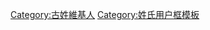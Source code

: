 {{Userbox
  |id=古
  |id-c=#ffff00
  |info=這個用戶姓'''[[古姓|古]]'''。
  |info-c=#fff0ff
  |info-s=10
  |border-c=black
}}
<includeonly>[[Category:古姓維基人]]</includeonly><noinclude>[[Category:姓氏用户框模板]]</noinclude>